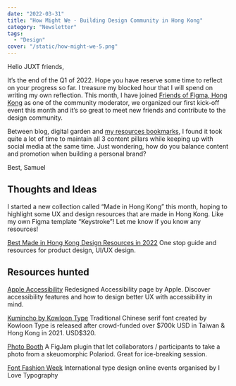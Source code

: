 ```yaml
---
date: "2022-03-31"
title: "How Might We - Building Design Community in Hong Kong"
category: "Newsletter"
tags:
  - "Design"
cover: "/static/how-might-we-5.png"
---
```


Hello JUXT friends,

It’s the end of the Q1 of 2022. Hope you have reserve some time to reflect on your progress so far. I treasure my blocked hour that I will spend on writing my own reflection. This month, I have joined [Friends of Figma, Hong Kong](https://friends.figma.com/hong-kong/) as one of the community moderator, we organized our first kick-off event this month and it’s so great to meet new friends and contribute to the design community.

Between blog, digital garden and [my resources bookmarks](https://juxtdesign.cc/resources/), I found it took quite a lot of time to maintain all 3 content pillars while keeping up with social media at the same time. Just wondering, how do you balance content and promotion when building a personal brand?

Best,
Samuel

## Thoughts and Ideas

I started a new collection called “Made in Hong Kong” this month, hoping to highlight some UX and design resources that are made in Hong Kong. Like my own Figma template “Keystroke”! Let me know if you know any resources!


[Best Made in Hong Kong Design Resources in 2022](https://juxtdesign.cc/tags/hong-kong/)
One stop guide and resources for product design, UI/UX design.

## Resources hunted

[Apple Accessibility](https://juxtdesign.cc/resources/apple-accessibility/)
Redesigned Accessibility page by Apple. Discover accessibility features and how to design better UX with accessibility in mind.

[Kumincho by Kowloon Type](https://juxtdesign.cc/resources/kumincho-by-kowloon-type/)
Traditional Chinese serif font created by Kowloon Type is released after crowd-funded over $700k USD in Taiwan & Hong Kong in 2021. USD$320.

[Photo Booth](https://juxtdesign.cc/resources/photo-booth/)
A FigJam plugin that let collaborators / participants to take a photo from a skeuomorphic Polariod. Great for ice-breaking session.

[Font Fashion Week](https://juxtdesign.cc/resources/font-fashion-week/)
International type design online events organised by I Love Typography

